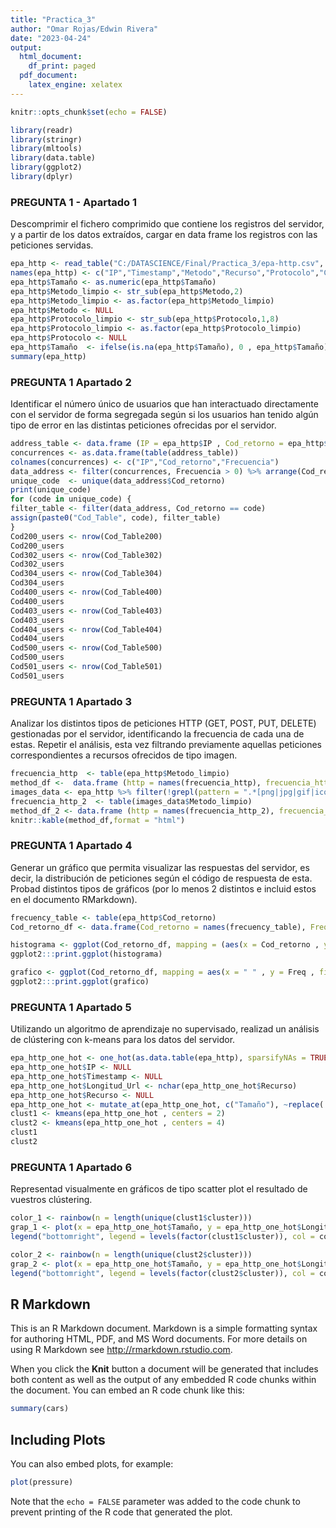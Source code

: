 ```yaml
---
title: "Practica_3"
author: "Omar Rojas/Edwin Rivera"
date: "2023-04-24"
output:
  html_document:
    df_print: paged
  pdf_document:
    latex_engine: xelatex
---
```


```r
knitr::opts_chunk$set(echo = FALSE)
```

```r
library(readr)
library(stringr)
library(mltools)
library(data.table)
library(ggplot2)
library(dplyr)
```

### PREGUNTA 1 - Apartado 1
Descomprimir el fichero comprimido que contiene los registros del servidor, y
a partir de los datos extraídos, cargar en data frame los registros con las
peticiones servidas.
```r
epa_http <- read_table("C:/DATASCIENCE/Final/Practica_3/epa-http.csv", col_names = FALSE)
names(epa_http) <- c("IP","Timestamp","Metodo","Recurso","Protocolo","Cod_retorno","Tamaño")
epa_http$Tamaño <- as.numeric(epa_http$Tamaño)
epa_http$Metodo_limpio <- str_sub(epa_http$Metodo,2)
epa_http$Metodo_limpio <- as.factor(epa_http$Metodo_limpio)
epa_http$Metodo <- NULL
epa_http$Protocolo_limpio <- str_sub(epa_http$Protocolo,1,8)
epa_http$Protocolo_limpio <- as.factor(epa_http$Protocolo_limpio)
epa_http$Protocolo <- NULL
epa_http$Tamaño  <- ifelse(is.na(epa_http$Tamaño), 0 , epa_http$Tamaño)
summary(epa_http)
```

### PREGUNTA 1  Apartado 2
Identificar el número único de usuarios que han interactuado directamente con
el servidor de forma segregada según si los usuarios han tenido algún tipo de
error en las distintas peticiones ofrecidas por el servidor.
```r
address_table <- data.frame (IP = epa_http$IP , Cod_retorno = epa_http$Cod_retorno)
concurrences <- as.data.frame(table(address_table))
colnames(concurrences) <- c("IP","Cod_retorno","Frecuencia")
data_address <- filter(concurrences, Frecuencia > 0) %>% arrange(Cod_retorno)
unique_code  <- unique(data_address$Cod_retorno)
print(unique_code)
for (code in unique_code) {
filter_table <- filter(data_address, Cod_retorno == code)
assign(paste0("Cod_Table", code), filter_table)
}
Cod200_users <- nrow(Cod_Table200)
Cod200_users
Cod302_users <- nrow(Cod_Table302)
Cod302_users
Cod304_users <- nrow(Cod_Table304)
Cod304_users
Cod400_users <- nrow(Cod_Table400)
Cod400_users
Cod403_users <- nrow(Cod_Table403)
Cod403_users
Cod404_users <- nrow(Cod_Table404)
Cod404_users
Cod500_users <- nrow(Cod_Table500)
Cod500_users
Cod501_users <- nrow(Cod_Table501)
Cod501_users

```

### PREGUNTA 1  Apartado 3
Analizar los distintos tipos de peticiones HTTP (GET, POST, PUT, DELETE)
gestionadas por el servidor, identificando la frecuencia de cada una de estas.
Repetir el análisis, esta vez filtrando previamente aquellas peticiones
correspondientes a recursos ofrecidos de tipo imagen.
```r
frecuencia_http  <- table(epa_http$Metodo_limpio)
method_df <-  data.frame (http = names(frecuencia_http), frecuencia_http  = as.vector(frecuencia_http))
images_data <- epa_http %>% filter(!grepl(pattern = ".*[png|jpg|gif|ico]$", x = Recurso))
frecuencia_http_2  <- table(images_data$Metodo_limpio)
method_df_2 <- data.frame (http = names(frecuencia_http_2), frecuencia_http_2 = as.vector( frecuencia_http_2))
knitr::kable(method_df,format = "html")
```

### PREGUNTA 1  Apartado 4
Generar un gráfico que permita visualizar las respuestas del servidor, es decir,
la distribución de peticiones según el código de respuesta de esta. Probad
distintos tipos de gráficos (por lo menos 2 distintos e incluid estos en el
documento RMarkdown).
```r
frecuency_table <- table(epa_http$Cod_retorno)
Cod_retorno_df <- data.frame(Cod_retorno = names(frecuency_table), Freq  = as.vector(frecuency_table))

histograma <- ggplot(Cod_retorno_df, mapping = (aes(x = Cod_retorno , y  =  Freq))) + geom_bar(stat = "identity") + labs(title ="Histograma Respuesta de Código", x  = "Código de respuesta", y = "Frecuencia") + theme_light()
ggplot2:::print.ggplot(histograma)

grafico <- ggplot(Cod_retorno_df, mapping = aes(x = " " , y = Freq , fill  =  Cod_retorno)) + geom_bar(stat = "identity", color = "red") + coord_polar( "y" , start = 0 ) + labs(title = "Código de retorno") + theme_light()
ggplot2:::print.ggplot(grafico)

```

### PREGUNTA 1  Apartado 5
Utilizando un algoritmo de aprendizaje no supervisado, realizad un análisis de
clústering con k-means para los datos del servidor.
```r
epa_http_one_hot <- one_hot(as.data.table(epa_http), sparsifyNAs = TRUE)
epa_http_one_hot$IP <- NULL
epa_http_one_hot$Timestamp <- NULL
epa_http_one_hot$Longitud_Url <- nchar(epa_http_one_hot$Recurso)
epa_http_one_hot$Recurso <- NULL
epa_http_one_hot <- mutate_at(epa_http_one_hot, c("Tamaño"), ~replace(., is.na(.), 0))
clust1 <- kmeans(epa_http_one_hot , centers = 2)
clust2 <- kmeans(epa_http_one_hot , centers = 4)
clust1
clust2
```

### PREGUNTA 1  Apartado 6
Representad visualmente en gráficos de tipo scatter plot el resultado de
vuestros clústering.
```r

color_1 <- rainbow(n = length(unique(clust1$cluster)))
grap_1 <- plot(x = epa_http_one_hot$Tamaño, y = epa_http_one_hot$Longitud_Url, col = color_1[ clust1$cluster], main = " Grafico agrupamiento de 2")
legend("bottomright", legend = levels(factor(clust1$cluster)), col = color_1, pch = 16)

color_2 <- rainbow(n = length(unique(clust2$cluster)))
grap_2 <- plot(x = epa_http_one_hot$Tamaño, y = epa_http_one_hot$Longitud_Url, col = color_2[ clust2$cluster], main = " Grafico agrupamiento de 4")
legend("bottomright", legend = levels(factor(clust2$cluster)), col = color_2, pch = 16)
```
## R Markdown

This is an R Markdown document. Markdown is a simple formatting syntax for authoring HTML, PDF, and MS Word documents. For more details on using R Markdown see <http://rmarkdown.rstudio.com>.

When you click the **Knit** button a document will be generated that includes both content as well as the output of any embedded R code chunks within the document. You can embed an R code chunk like this:

```r
summary(cars)
```

## Including Plots

You can also embed plots, for example:

```r
plot(pressure)
```

Note that the `echo = FALSE` parameter was added to the code chunk to prevent printing of the R code that generated the plot.
